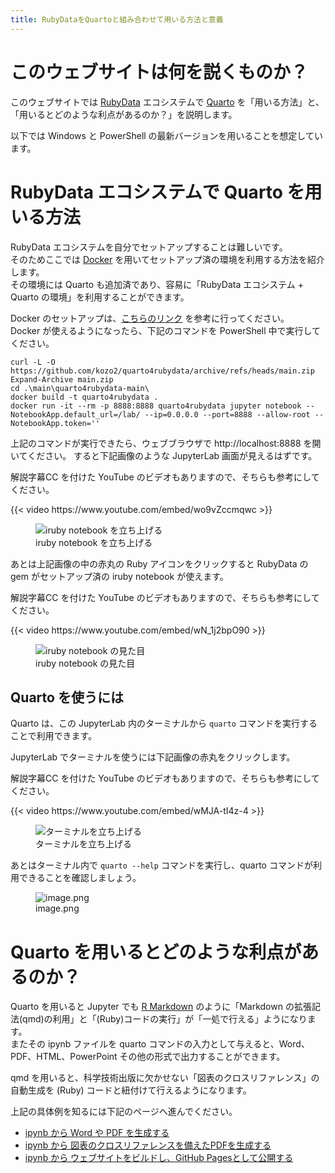 ```yaml
---
title: RubyDataをQuartoと組み合わせて用いる方法と意義
---
```


# このウェブサイトは何を説くものか？

このウェブサイトでは [RubyData](https://github.com/RubyData) エコシステムで [Quarto](https://quarto.org/) を「用いる方法」と、「用いるとどのような利点があるのか？」を説明します。

以下では Windows と PowerShell の最新バージョンを用いることを想定しています。

# RubyData エコシステムで Quarto を用いる方法

RubyData エコシステムを自分でセットアップすることは難しいです。  
そのためここでは [Docker](https://www.docker.com/) を用いてセットアップ済の環境を利用する方法を紹介します。  
その環境には Quarto も追加済であり、容易に「RubyData エコシステム + Quarto の環境」を利用することができます。

Docker のセットアップは、[こちらのリンク](https://docs.docker.com/desktop/install/windows-install/) を参考に行ってください。  
Docker が使えるようになったら、下記のコマンドを PowerShell 中で実行してください。

```
curl -L -O https://github.com/kozo2/quarto4rubydata/archive/refs/heads/main.zip
Expand-Archive main.zip
cd .\main\quarto4rubydata-main\
docker build -t quarto4rubydata .
docker run -it --rm -p 8888:8888 quarto4rubydata jupyter notebook --NotebookApp.default_url=/lab/ --ip=0.0.0.0 --port=8888 --allow-root --NotebookApp.token=''
```

上記のコマンドが実行できたら、ウェブブラウザで http://localhost:8888 を開いてください。
すると下記画像のような JupyterLab 画面が見えるはずです。

解説字幕CC を付けた YouTube のビデオもありますので、そちらも参考にしてください。

{{< video https://www.youtube.com/embed/wo9vZccmqwc >}}

![iruby notebook を立ち上げる](lanucher_irubynotebook.png)

あとは上記画像の中の赤丸の Ruby アイコンをクリックすると RubyData の gem がセットアップ済の iruby notebook が使えます。

解説字幕CC を付けた YouTube のビデオもありますので、そちらも参考にしてください。

{{< video https://www.youtube.com/embed/wN_1j2bpO90 >}}

![iruby notebook の見た目](irubynotebook.png)

## Quarto を使うには

Quarto は、この JupyterLab 内のターミナルから `quarto` コマンドを実行することで利用できます。

JupyterLab でターミナルを使うには下記画像の赤丸をクリックします。

解説字幕CC を付けた YouTube のビデオもありますので、そちらも参考にしてください。

{{< video https://www.youtube.com/embed/wMJA-tI4z-4 >}}

![ターミナルを立ち上げる](lanucher_terminal.png)

あとはターミナル内で `quarto --help` コマンドを実行し、quarto コマンドが利用できることを確認しましょう。

![image.png](quarto_command_in_terminal.png)


# Quarto を用いるとどのような利点があるのか？

Quarto を用いると Jupyter でも [R Markdown](https://rmarkdown.rstudio.com/) のように「Markdown の拡張記法(qmd)の利用」と「(Ruby)コードの実行」が「一処で行える」ようになります。  
またその ipynb ファイルを quarto コマンドの入力として与えると、Word、PDF、HTML、PowerPoint その他の形式で出力することができます。

qmd を用いると、科学技術出版に欠かせない「図表のクロスリファレンス」の自動生成を (Ruby) コードと紐付けて行えるようになります。

上記の具体例を知るには下記のページへ進んでください。

- [ipynb から Word や PDF を生成する](./ipynb2pdforword.html)
- [ipynb から 図表のクロスリファレンスを備えたPDFを生成する](./crossref4figtbl.html)
- [ipynb から ウェブサイトをビルドし、GitHub Pagesとして公開する](./ipynb2website.html)

